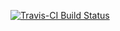 

[![Travis-CI Build Status](https://travis-ci.org/fars.svg?branch=master)](https://travis-ci.org/dddbbb/fars)
